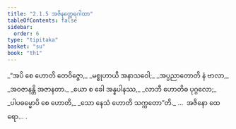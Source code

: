 ```yaml
---
title: "2.1.5 အဇိနတ္ထေရဂါထာ"
tableOfContents: false
sidebar:
  order: 6
type: "tipitaka"
basket: "su"
book: "th1"
---
```



<DynamicBreadcrumb />

<Division number="129" book="th1">

<Paragraph number="286" type="verses" book="th1">
_“အပိ စေ ဟောတိ တေဝိဇ္ဇော,_  
_မစ္စုဟာယီ အနာသဝေါ;_  
_အပ္ပညာတောတိ နံ ဗာလာ,_  
_အဝဇာနန္တိ အဇာနတာ._  

</Paragraph>

</Division>
<Division number="130" book="th1">

<Paragraph number="287" type="verses" book="th1">
_ယော စ ခေါ အန္နပါနဿ,_  
_လာဘီ ဟောတိဓ ပုဂ္ဂလော;_  
_ပါပဓမ္မောပိ စေ ဟောတိ,_  
_သော နေသံ ဟောတိ သက္ကတော”တိ._  


</Paragraph>
</Division>

<Paragraph number="288" type="center" book="th1">
…  အဇိနော ထေရော… .
</Paragraph>